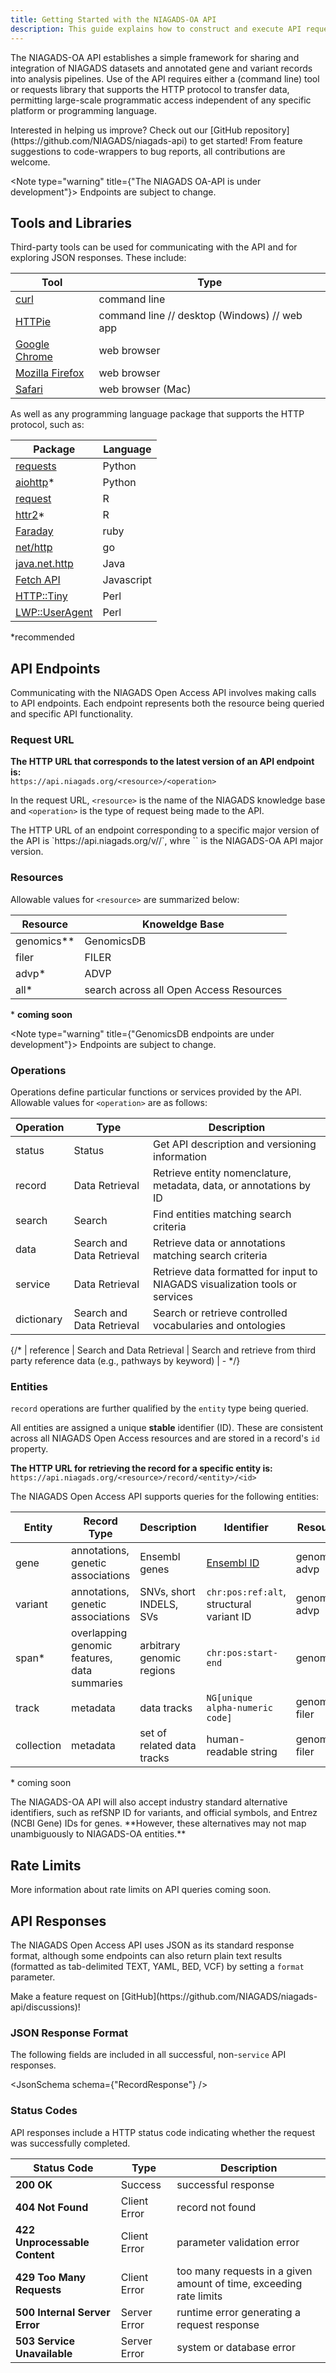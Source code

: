 ```yaml
---
title: Getting Started with the NIAGADS-OA API
description: This guide explains how to construct and execute API requests and interpret responses.
---
```


The NIAGADS-OA API establishes a simple framework for sharing and integration of NIAGADS datasets
and annotated gene and variant records into analysis pipelines. Use of the API requires either a
(command line) tool or requests library that supports the HTTP protocol to transfer data,
permitting large-scale programmatic access independent of any specific platform or programming language.

<Note title="Contribute">
	Interested in helping us improve? Check out our [GitHub
	repository](https://github.com/NIAGADS/niagads-api) to get started! From
	feature suggestions to code-wrappers to bug reports, all contributions are
	welcome.
</Note>

<Note type="warning" title={"The NIAGADS OA-API is under development"}>
	Endpoints are subject to change.
</Note>

## Tools and Libraries

Third-party tools can be used for communicating with the API and for exploring JSON responses. These include:

| **Tool**                                                      | **Type**                                     |
| ------------------------------------------------------------- | -------------------------------------------- |
| [curl](https://curl.se/)                                      | command line                                 |
| [HTTPie](https://httpie.io/)                                  | command line // desktop (Windows) // web app |
| [Google Chrome](https://www.google.com/chrome/)               | web browser                                  |
| [Mozilla Firefox](https://www.mozilla.org/en-US/firefox/new/) | web browser                                  |
| [Safari](https://www.apple.com/safari/)                       | web browser (Mac)                            |

As well as any programming language package that supports the HTTP protocol, such as:

| **Package**                                                                                                          | **Language** |
| -------------------------------------------------------------------------------------------------------------------- | ------------ |
| [requests](https://pypi.org/project/requests/)                                                                       | Python       |
| [aiohttp](https://pypi.org/project/aiohttp/)\*                                                                       | Python       |
| [request](https://cran.r-project.org/web/packages/request/index.html)                                                | R            |
| [httr2](https://httr2.r-lib.org/)\*                                                                                  | R            |
| [Faraday](https://github.com/lostisland/faraday)                                                                     | ruby         |
| [net/http](https://pkg.go.dev/net/http)                                                                              | go           |
| [java.net.http](https://docs.oracle.com/en/java/javase/21/docs/api/java.net.http/java/net/http/package-summary.html) | Java         |
| [Fetch API](https://www.w3schools.com/jsref/api_fetch.asp)                                                           | Javascript   |
| [HTTP::Tiny](https://perldoc.perl.org/HTTP::Tiny)                                                                    | Perl         |
| [LWP::UserAgent](https://metacpan.org/release/GAAS/libwww-perl-5.69/view/lib/LWP/UserAgent.pm)                       | Perl         |

\*recommended

## API Endpoints

Communicating with the NIAGADS Open Access API involves making calls to API endpoints. Each endpoint
represents both the resource being queried and specific API functionality.

### Request URL

**The HTTP URL that corresponds to the latest version of an API endpoint
is:**<br/> `https://api.niagads.org/<resource>/<operation>`

In the request URL, `<resource>` is the name of the NIAGADS knowledge base and `<operation>` is
the type of request being made to the API.

<Note title="Other Versions">
    The HTTP URL of an endpoint corresponding to a specific major version of the
    API is `https://api.niagads.org/v<version>/<resource>/<operation>`,
    whre `<version>` is the NIAGADS-OA API major version.
</Note>

### Resources

Allowable values for `<resource>` are summarized below:

| **Resource** | **Knoweldge Base**                      |
| ------------ | --------------------------------------- |
| genomics\*\* | GenomicsDB                              |
| filer        | FILER                                   |
| advp\*       | ADVP                                    |
| all\*        | search across all Open Access Resources |

\* **coming soon**

<Note type="warning" title={"GenomicsDB endpoints are under development"}>
	Endpoints are subject to change.
</Note>

### Operations

Operations define particular functions or services provided by the API.  
Allowable values for `<operation>` are as follows:

| **Operation** | **Type**                  | **Description**                                                              |
| ------------- | ------------------------- | ---------------------------------------------------------------------------- |
| status        | Status                    | Get API description and versioning information                               |
| record        | Data Retrieval            | Retrieve entity nomenclature, metadata, data, or annotations by ID           |
| search        | Search                    | Find entities matching search criteria                                       |
| data          | Search and Data Retrieval | Retrieve data or annotations matching search criteria                        |
| service       | Data Retrieval            | Retrieve data formatted for input to NIAGADS visualization tools or services |
| dictionary    | Search and Data Retrieval | Search or retrieve controlled vocabularies and ontologies                    |

{/* | reference     | Search and Data Retrieval | Search and retrieve from third party reference data (e.g., pathways by keyword) | - */}

### Entities

`record` operations are further qualified by the `entity` type being queried.

All entities are assigned a unique **stable** identifier (ID). These are consistent across all NIAGADS Open Access
resources and are stored in a record's `id` property.

**The HTTP URL for retrieving the record for a specific entity is:** <br/>
`https://api.niagads.org/<resource>/record/<entity>/<id>`

The NIAGADS Open Access API supports queries for the following entities:

| **Entity** | **Record Type**                              | **Description**            | **Identifier**                                                             | **Resource**    |
| ---------- | -------------------------------------------- | -------------------------- | -------------------------------------------------------------------------- | --------------- |
| gene       | annotations, genetic associations            | Ensembl genes              | [Ensembl ID](https://useast.ensembl.org/info/genome/stable_ids/index.html) | genomics, advp  |
| variant    | annotations, genetic associations            | SNVs, short INDELS, SVs    | `chr:pos:ref:alt`, structural variant ID                                   | genomics, advp  |
| span\*     | overlapping genomic features, data summaries | arbitrary genomic regions  | `chr:pos:start-end`                                                        | genomics        |
| track      | metadata                                     | data tracks                | `NG[unique alpha-numeric code]`                                            | genomics, filer |
| collection | metadata                                     | set of related data tracks | human-readable string                                                      | genomics, filer |

\* coming soon <br/>

<Note title="Alternative Identifiers" type="danger">
	The NIAGADS-OA API will also accept industry standard alternative
	identifiers, such as refSNP ID for variants, and official symbols, and
	Entrez (NCBI Gene) IDs for genes. **However, these alternatives may not map
	unambiguously to NIAGADS-OA entities.**
</Note>

## Rate Limits

<Note title="Coming soon">
	More information about rate limits on API queries coming soon.
</Note>

## API Responses

The NIAGADS Open Access API uses JSON as its standard response format, although some endpoints can also return
plain text results (formatted as tab-delimited TEXT, YAML, BED, VCF) by setting a `format` parameter.

<Note title="Want XML?">
	Make a feature request on
	[GitHub](https://github.com/NIAGADS/niagads-api/discussions)!
</Note>

### JSON Response Format

The following fields are included in all successful, non-`service` API responses.

<JsonSchema schema={"RecordResponse"} />

### Status Codes

API responses include a HTTP status code indicating whether the request was successfully completed.

| **Status Code**               | **Type**     | **Description**                                                    |
| ----------------------------- | ------------ | ------------------------------------------------------------------ |
| **200 OK**                    | Success      | successful response                                                |
| **404 Not Found**             | Client Error | record not found                                                   |
| **422 Unprocessable Content** | Client Error | parameter validation error                                         |
| **429 Too Many Requests**     | Client Error | too many requests in a given amount of time, exceeding rate limits |
| **500 Internal Server Error** | Server Error | runtime error generating a request response                        |
| **503 Service Unavailable**   | Server Error | system or database error                                           |
